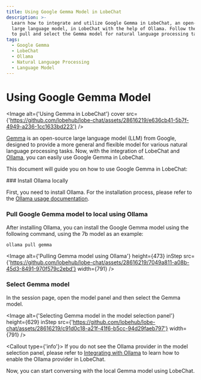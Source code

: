 ```yaml
---
title: Using Google Gemma Model in LobeChat
description: >-
  Learn how to integrate and utilize Google Gemma in LobeChat, an open-source
  large language model, in LobeChat with the help of Ollama. Follow these steps
  to pull and select the Gemma model for natural language processing tasks.
tags:
  - Google Gemma
  - LobeChat
  - Ollama
  - Natural Language Processing
  - Language Model
---
```


# Using Google Gemma Model

<Image alt={'Using Gemma in LobeChat'} cover src={'https://github.com/lobehub/lobe-chat/assets/28616219/e636cb41-5b7f-4949-a236-1cc1633bd223'} />

[Gemma](https://blog.google/technology/developers/gemma-open-models/) is an open-source large language model (LLM) from Google, designed to provide a more general and flexible model for various natural language processing tasks. Now, with the integration of LobeChat and [Ollama](https://ollama.com/), you can easily use Google Gemma in LobeChat.

This document will guide you on how to use Google Gemma in LobeChat:

<Steps>
  ### Install Ollama locally

  First, you need to install Ollama. For the installation process, please refer to the [Ollama usage documentation](/en/usage/providers/ollama).

  ### Pull Google Gemma model to local using Ollama

  After installing Ollama, you can install the Google Gemma model using the following command, using the 7b model as an example:

  ```bash
  ollama pull gemma
  ```

  <Image alt={'Pulling Gemma model using Ollama'} height={473} inStep src={'https://github.com/lobehub/lobe-chat/assets/28616219/7049a811-a08b-45d3-8491-970f579c2ebd'} width={791} />

  ### Select Gemma model

  In the session page, open the model panel and then select the Gemma model.

  <Image alt={'Selecting Gemma model in the model selection panel'} height={629} inStep src={'https://github.com/lobehub/lobe-chat/assets/28616219/c91d0c18-a21f-41f6-b5cc-94d29faeb797'} width={791} />

  <Callout type={'info'}>
    If you do not see the Ollama provider in the model selection panel, please refer to [Integrating
    with Ollama](/en/self-hosting/examples/ollama) to learn how to enable the Ollama provider in
    LobeChat.
 
</Callout>
</Steps>

Now, you can start conversing with the local Gemma model using LobeChat.
